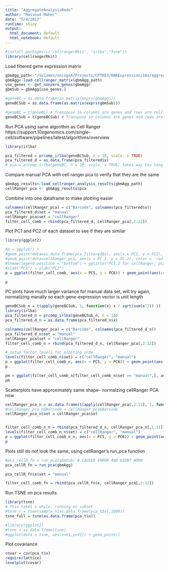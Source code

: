 ```yaml
---
title: "AggregateAnalysisRedo"
author: "Massoud Maher"
date: "5/4/2017"
runtime: shiny
output:
  html_document: default
  html_notebook: default
---
```


```r
#install.packages(c("cellrangerRkit", "irlba","tsne"))
library(cellrangerRkit)
```

Load filtered gene expression matrix
```r
gbmAgg_path<-"/Volumes/oncogxA/Projects/CPTRES/RNAExpression/10x/aggregates/10x_fullagg/10x_fullagg"
gbmAgg<-load_cellranger_matrix(gbmAgg_path)
use_genes <- get_nonzero_genes(gbmAgg)
gbmSub = gbmAgg[use_genes,]

#geneBC = as.data.frame(as.matrix(exprs(gbmAgg)))
geneBCSub = as.data.frame(as.matrix(exprs(gbmSub)))

#geneBC = t(geneBC) # Transpose so columns are genes and rows are cells
geneBCSub = t(geneBCSub) # Transpose so columns are genes and rows are cells
```

Run PCA using same algorithm as Cell Ranger https://support.10xgenomics.com/single-cell/software/pipelines/latest/algorithms/overview
```r
library(irlba)

pca_filtered = prcomp_irlba(geneBCSub, n = 10, scale. = TRUE)
pca_filtered_d = as.data.frame(pca_filtered$x)
# pca = prcomp_irlba(geneBC, n = 10, scale. = TRUE) takes way too long
```

Compare manual PCA with cell ranger pca to verify that they are the same
```r
gbmAgg_results<-load_cellranger_analysis_results(gbmAgg_path)
cellRanger_pca <- gbmAgg_results$pca
```

Combine into one dataframe to make plotting easier
```r
colnames(cellRanger_pca) = c("Barcode", colnames(pca_filtered$x))
pca_filtered_d$set = "manual"
cellRanger_pca$set = "cellRanger"
filter_cell_comb = rbind(pca_filtered_d, cellRanger_pca[,2:12])
```


Plot PC1 and PC2 of each dataset to see if they are similar
```r
library(ggplot2)

#p = ggplot() +
#geom_point(data=as.data.frame(pca_filtered$x), aes(x = PC1, y = PC2), color = 'green') + 
#geom_point(data=cellRanger_pca, aes(x = PC.1, y = PC.2), color = 'red') + 
#theme(legend.position = "bottom") + ggtitle("PC1,2 for cellRanger, pca_filtered") + 
#xlab("PC1") + ylab("PC2")
p = ggplot(filter_cell_comb, aes(x = PC5, y = PC6)) + geom_point(aes(color=factor(set)))

p
```

PC plots have much larger variance for manual data set, will try again, normalizing manally so each gene-expression vector is unit length
```r
geneBCSub_n = t(apply(geneBCSub, 1, function(x) x / sqrt(sum(x^2)) ))
library(irlba)
pca_filtered_n = prcomp_irlba(geneBCSub_n, n = 10)
pca_filtered_d_n = as.data.frame(pca_filtered_n$x)

colnames(cellRanger_pca) = c("Barcode", colnames(pca_filtered_d_n))
pca_filtered_d_n$set = "manual"
cellRanger_pca$set = "cellRanger"
filter_cell_comb_n = rbind(pca_filtered_d_n, cellRanger_pca[,2:12])
```

```r
# setup factor levels for plotting orde
levels(filter_cell_comb_n$set) = c("cellRanger", "manual")
p = ggplot(filter_cell_comb_n, aes(x = PC5, y = PC6)) + geom_point(aes(color=set), alpha = 0.1)
p

pm = ggplot(filter_cell_comb_n[filter_cell_comb_n$set == "manual",], aes(x = PC5, y = PC6)) + geom_point(aes(color=factor(set)))
pm
```

Scatterplots have approximately same shape-- normalzing cellRanger PCA now
```r
cellRanger_pca_n = as.data.frame(t(apply(cellRanger_pca[,2:11], 1, function(x) x / sqrt(sum(x^2)) )))
#cellRanger_pca_n$Barcode = cellRanger_pca$Barcode
cellRanger_pca_n$set = cellRanger_pca$set


filter_cell_comb_n_n = rbind(pca_filtered_d_n, cellRanger_pca_n[,1:11])
levels(filter_cell_comb_n_n$set) = c("cellRanger", "manual")
p = ggplot(filter_cell_comb_n_n, aes(x = PC5, y = PC6)) + geom_point(aes(color=set), alpha = 0.1)
p
```

Plots still do not look the same, using cellRanger's run_pca function
```r
#pca_cellR_fn = run_pca(gbmSub) # CAUSED ERROR AND DIDNT WORK
pca_cellR_fn = run_pca(gbmAgg)
```

```r
pca_cellR_fn$x$set = "manual"

filter_cell_comb_fn = rbind(pca_cellR_fn$x, cellRanger_pca[,2:12])
```


Run TSNE on pca results
```r
library(tsne)
# This takes a while, running on subset
#tsne_v = tsne(sample_n(as.data.frame(pca_t$x),1000))
tsne_full = tsne(as.data.frame(pca_t$x))

#library(ggplot2)
#tsne = as.data.frame(tsne)
#ggplot(data = tsne, aes(x=V1,y=V2)) + geom_point()
```

Plot covariance
```r
covar = cov(pca_t$x)
require(lattice)
levelplot(covar)
```


